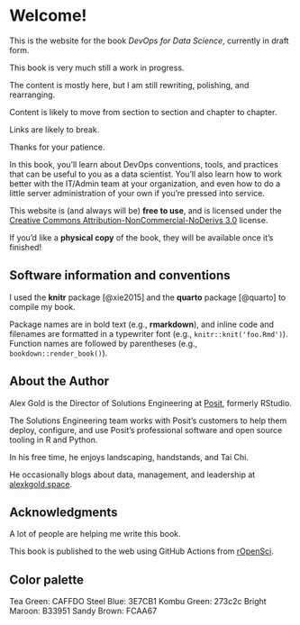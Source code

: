 # Welcome! {.unnumbered}

This is the website for the book *DevOps for Data Science*, currently in
draft form.

::: callout-warning
This book is very much still a work in progress.

The content is mostly here, but I am still rewriting, polishing, and
rearranging.

Content is likely to move from section to section and chapter to
chapter.

Links are likely to break.

Thanks for your patience.
:::

In this book, you'll learn about DevOps conventions, tools, and
practices that can be useful to you as a data scientist. You'll also
learn how to work better with the IT/Admin team at your organization,
and even how to do a little server administration of your own if you're
pressed into service.

This website is (and always will be) **free to use**, and is licensed
under the [Creative Commons Attribution-NonCommercial-NoDerivs
3.0](https://creativecommons.org/licenses/by-nc-nd/3.0/us/) license.

If you'd like a **physical copy** of the book, they will be available
once it's finished!

## Software information and conventions {.unnumbered}

I used the **knitr**\index{knitr} package [@xie2015] and the
**quarto**\index{quarto} package [@quarto] to compile my book.

Package names are in bold text (e.g., **rmarkdown**), and inline code
and filenames are formatted in a typewriter font (e.g.,
`knitr::knit('foo.Rmd')`). Function names are followed by parentheses
(e.g., `bookdown::render_book()`).

## About the Author

Alex Gold is the Director of Solutions Engineering at [Posit](posit.co),
formerly RStudio.

The Solutions Engineering team works with Posit's customers to help them
deploy, configure, and use Posit's professional software and open source
tooling in R and Python.

In his free time, he enjoys landscaping, handstands, and Tai Chi.

He occasionally blogs about data, management, and leadership at
[alexkgold.space](http://alexkgold.space).

## Acknowledgments {.unnumbered}

A lot of people are helping me write this book.

This book is published to the web using GitHub Actions from
[rOpenSci](https://github.com/orchid00/actions_sandbox).

## Color palette

Tea Green: CAFFDO Steel Blue: 3E7CB1 Kombu Green: 273c2c Bright Maroon:
B33951 Sandy Brown: FCAA67
